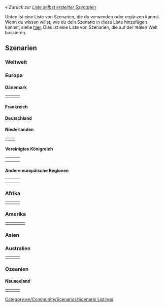 ''« Zurück zur [[de/Community/Scenarios/Main Page|Liste selbst erstellter Szenarien]]''

Unten ist eine Liste von Szenarien, die du verwenden oder ergänzen kannst. Wenn du wissen willst, wie du dein Szenario in diese Liste hinzufügen kannst, siehe [[en/Community/Scenarios/Main Page|hier]]. Dies ist eine Liste von Szenarien, die auf der realen Welt bassieren.

==Szenarien==

=== Weltweit ===

{{en/Scenario/CarstsWorldScenario}}

=== Europa ===

{{en/Scenario/Europe}}

==== Dänemark ====

{|
|- valign="top"
|style="border:none;background:white"|
{{en/Scenario/Denmark}}

|style="border:none;background:white"|
{{en/Scenario/Oresund}}

|style="border:none;background:white"|
<!-- {{ ... }} -->

|}

==== Frankreich ====

{{en/Scenario/South West France}}

==== Deutschland ====

{{en/Scenario/German Reunification}}

==== Niederlanden ====

{|
|- valign="top"
|style="border:none;background:white"|
{{en/Scenario/Flevoland}} 

|style="border:none;background:white"|
{{en/Scenario/The Netherlands}}

|}

==== Vereinigtes Königreich ====

{|
|- valign="top"
|style="border:none;background:white"|
{{en/Scenario/North England}}

|style="border:none;background:white"|
{{en/Scenario/North-West Europe}}

|style="border:none;background:white"|
{{en/Scenario/Northumberland, England}} 

|- valign="top"
|style="border:none;background:white"|
{{en/Scenario/South Yorkshire}} 

|style="border:none;background:white"|
{{en/Scenario/United Kingdom}}

|style="border:none;background:white"|
{{en/Scenario/Isle Of Wight}}

|}

==== Andere europäische Regionen ====

{|
|- valign="top"
|style="border:none;background:white"|
{{en/Scenario/Iceland}}

|style="border:none;background:white"|
{{en/Scenario/Italy}}

|style="border:none;background:white"|
{{en/Scenario/Lithuania}}

|- valign="top"
|style="border:none;background:white"|
{{en/Scenario/Latvia}}

|style="border:none;background:white"|
{{en/Scenario/Malta}}

|style="border:none;background:white"|
{{en/Scenario/Czech Republic}}

|}

=== Afrika ===

{|
|- valign="top"
|style="border:none;background:white"|
{{en/Scenario/Alexander to Karthoum}}

|style="border:none;background:white"|
<!-- {{ ... }} -->

|style="border:none;background:white"|
<!-- {{ ... }} -->

|}

=== Amerika ===

{|
|- valign="top"
|style="border:none;background:white"|
{{en/Scenario/Cuba}}

|style="border:none;background:white"|
{{en/Scenario/Florida}}

|style="border:none;background:white"|
{{en/Scenario/Jamaica}}

|style="border:none;background:white"|
{{en/Scenario/South America}}
|}



=== Asien ===


=== Australien ===

{|
|- valign="top"
|style="border:none;background:white"|
{{en/Scenario/Australia Flat}}

|style="border:none;background:white"|
{{en/Scenario/SE Australia}} 

|style="border:none;background:white"|
{{en/Scenario/Tasmania}}

|}

=== Ozeanien ===


==== Neuseeland ====

{|
|- valign="top"
|style="border:none;background:white"|
{{en/Scenario/Chatham Islands}}

|style="border:none;background:white"|
{{en/Scenario/New Zealand North Island}}

|style="border:none;background:white"|
{{en/Scenario/New Zealand South Island arctic}} 

|}

[[Category:en/Community/Scenarios/Scenario Listings]]